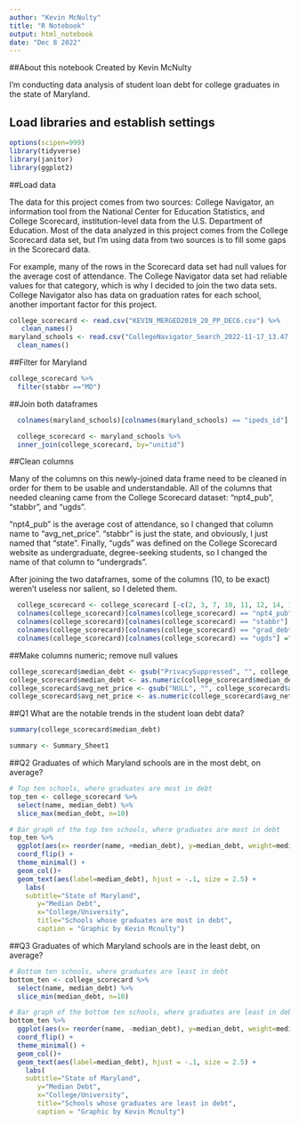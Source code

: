 ```yaml
---
author: "Kevin McNulty"
title: "R Notebook"
output: html_notebook
date: "Dec 8 2022"
---
```

##About this notebook
Created by Kevin McNulty

I'm conducting data analysis of student loan debt for college graduates in the state of Maryland. 

## Load libraries and establish settings
```r
options(scipen=999)
library(tidyverse)
library(janitor)
library(ggplot2)
```
##Load data

The data for this project comes from two sources: College Navigator, an information tool from the National Center for Education Statistics, and College Scorecard, institution-level data from the U.S. Department of Education. Most of the data analyzed in this project comes from the College Scorecard data set, but I'm using data from two sources is to fill some gaps in the Scorecard data. 

For example, many of the rows in the Scorecard data set had null values for the average cost of attendance. The College Navigator data set had reliable values for that category, which is why I decided to join the two data sets. College Navigator also has data on graduation rates for each school, another important factor for this project. 

```r
college_scorecard <- read.csv("KEVIN_MERGED2019_20_PP_DEC6.csv") %>% 
   clean_names()
maryland_schools <- read.csv("CollegeNavigator_Search_2022-11-17_13.47.02.csv") %>% 
  clean_names()
```

##Filter for Maryland 


```r
college_scorecard %>% 
  filter(stabbr =="MD")
```

##Join both dataframes 


```r
  colnames(maryland_schools)[colnames(maryland_schools) == "ipeds_id"] ="unitid"

  college_scorecard <- maryland_schools %>%
  inner_join(college_scorecard, by="unitid")
```

##Clean columns

Many of the columns on this newly-joined data frame need to be cleaned in order for them to be usable and understandable. All of the columns that needed cleaning came from the College Scorecard dataset: "npt4_pub", "stabbr", and "ugds". 

"npt4_pub" is the average cost of attendance, so I changed that column name to "avg_net_price". "stabbr" is just the state, and obviously, I just named that "state". Finally, "ugds" was defined on the College Scorecard website as undergraduate, degree-seeking students, so I changed the name of that column to "undergrads".  

After joining the two dataframes, some of the columns (10, to be exact) weren't useless nor salient, so I deleted them. 

```r
  college_scorecard <- college_scorecard [-c(2, 3, 7, 10, 11, 12, 14, 16, 17, 19)]
  colnames(college_scorecard)[colnames(college_scorecard) == "npt4_pub"] ="avg_net_price"
  colnames(college_scorecard)[colnames(college_scorecard) == "stabbr"] ="state"
  colnames(college_scorecard)[colnames(college_scorecard) == "grad_debt_mdn"] ="median_debt"
  colnames(college_scorecard)[colnames(college_scorecard) == "ugds"] ="undergrads"
```


##Make columns numeric; remove null values

```r
college_scorecard$median_debt <- gsub("PrivacySuppressed", "", college_scorecard$median_debt)
college_scorecard$median_debt <- as.numeric(college_scorecard$median_debt)
college_scorecard$avg_net_price <- gsub("NULL", "", college_scorecard$avg_net_price)
college_scorecard$avg_net_price <- as.numeric(college_scorecard$avg_net_price)
```

##Q1 What are the notable trends in the student loan debt data? 

```r
summary(college_scorecard$median_debt)
```
  
```r
summary <- Summary_Sheet1
```

##Q2 Graduates of which Maryland schools are in the most debt, on average?

```r
# Top ten schools, where graduates are most in debt
top_ten <- college_scorecard %>% 
  select(name, median_debt) %>%   
  slice_max(median_debt, n=10)
```

```r
# Bar graph of the top ten schools, where graduates are most in debt
top_ten %>%
  ggplot(aes(x= reorder(name, +median_debt), y=median_debt, weight=median_debt)) +
  coord_flip() + 
  theme_minimal() +
  geom_col()+
  geom_text(aes(label=median_debt), hjust = -.1, size = 2.5) +
    labs(
    subtitle="State of Maryland",
       y="Median Debt",
       x="College/University",
       title="Schools whose graduates are most in debt",
       caption = "Graphic by Kevin Mcnulty") 
```

##Q3 Graduates of which Maryland schools are in the least debt, on average?

```r
# Bottom ten schools, where graduates are least in debt
bottom_ten <- college_scorecard %>% 
  select(name, median_debt) %>%   
  slice_min(median_debt, n=10)
```

```r
# Bar graph of the bottom ten schools, where graduates are least in debt
bottom_ten %>%
  ggplot(aes(x= reorder(name, -median_debt), y=median_debt, weight=median_debt)) +
  coord_flip() + 
  theme_minimal() +
  geom_col()+
  geom_text(aes(label=median_debt), hjust = -.1, size = 2.5) +
    labs(
    subtitle="State of Maryland",
       y="Median Debt",
       x="College/University",
       title="Schools whose graduates are least in debt",
       caption = "Graphic by Kevin Mcnulty") 
```